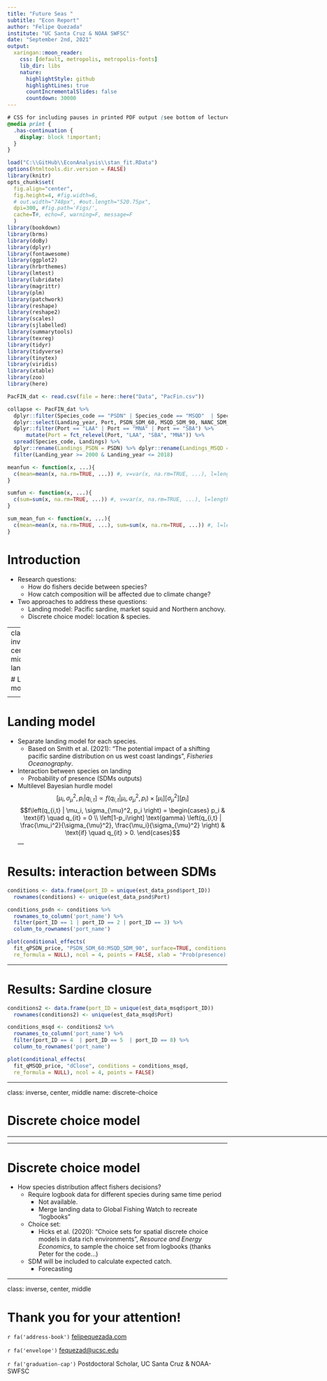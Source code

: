 ```yaml
---
title: "Future Seas "
subtitle: "Econ Report"
author: "Felipe Quezada"
institute: "UC Santa Cruz & NOAA SWFSC"
date: "September 2nd, 2021"
output:
  xaringan::moon_reader:
    css: [default, metropolis, metropolis-fonts] 
    lib_dir: libs
    nature:
      highlightStyle: github
      highlightLines: true
      countIncrementalSlides: false
      countdown: 30000
---
```


<!-- xaringan:::inf_mr() -->

```css
# CSS for including pauses in printed PDF output (see bottom of lecture)
@media print {
  .has-continuation {
    display: block !important;
  }
}
```

```r
load("C:\\GitHub\\EconAnalysis\\stan_fit.RData")
options(htmltools.dir.version = FALSE)
library(knitr)
opts_chunk$set(
  fig.align="center",  
  fig.height=4, #fig.width=6,
  # out.width="748px", #out.length="520.75px",
  dpi=300, #fig.path='Figs/',
  cache=T#, echo=F, warning=F, message=F
  )
library(bookdown)
library(brms)
library(doBy)
library(dplyr)
library(fontawesome)
library(ggplot2)
library(hrbrthemes)
library(lmtest)
library(lubridate)
library(magrittr)
library(plm)
library(patchwork)
library(reshape)
library(reshape2)
library(scales)
library(sjlabelled)
library(summarytools)
library(texreg)
library(tidyr)
library(tidyverse)
library(tinytex)
library(viridis)
library(xtable)
library(zoo)
library(here) 
```
```r
PacFIN_dat <- read.csv(file = here::here("Data", "PacFin.csv"))

collapse <- PacFIN_dat %>%
  dplyr::filter(Species_code == "PSDN" | Species_code == "MSQD"  | Species_code == "NANC") %>%
  dplyr::select(Landing_year, Port, PSDN_SDM_60, MSQD_SDM_90, NANC_SDM_90, Landings, Species_code) %>% 
  dplyr::filter(Port == "LAA" | Port == "MNA" | Port == "SBA") %>%
      mutate(Port = fct_relevel(Port, "LAA", "SBA", "MNA")) %>% 
  spread(Species_code, Landings) %>% 
  dplyr::rename(Landings_PSDN = PSDN) %>% dplyr::rename(Landings_MSQD = MSQD) %>% dplyr::rename(Landings_NANC = NANC) %>%
  filter(Landing_year >= 2000 & Landing_year <= 2018)
```

```r

meanfun <- function(x, ...){
  c(mean=mean(x, na.rm=TRUE, ...)) #, v=var(x, na.rm=TRUE, ...), l=length(x))
}

sumfun <- function(x, ...){
  c(sum=sum(x, na.rm=TRUE, ...)) #, v=var(x, na.rm=TRUE, ...), l=length(x))
}

sum_mean_fun <- function(x, ...){
  c(mean=mean(x, na.rm=TRUE, ...), sum=sum(x, na.rm=TRUE, ...)) #, l=length(x))
}

```

# Introduction

+ Research questions:
  + How do fishers decide between species?
  + How catch composition will be affected due to climate change?
  
+ Two approaches to address these questions:
  + Landing model: Pacific sardine, market squid and Northern anchovy.
  + Discrete choice model: location & species. 

---
class: inverse, center, middle
name: landingmodel

# Landing model

<html><div style='float:left'></div><hr color='#fdc700' size=1px width=796px></html>


---

# Landing model

+ Separate landing model for each species.
  + Based on Smith et al. (2021): "The potential impact of a shifting pacific sardine distribution on us west coast landings", *Fisheries
Oceanography*.

+ Interaction between species on landing
  + Probability of presence (SDMs outputs)
  
+ Multilevel Bayesian hurdle model $$[\mu_i, \sigma_{\mu}^2, p_i | q_{i,t}] \varpropto f\left(q_{i,t} | \mu_i, \sigma_{\mu}^2, p_i\right) \times [\mu_i][\sigma_{\mu}^2][p_i]$$
$$f\left(q_{i,t} | \mu_i, \sigma_{\mu}^2, p_i \right) = \begin{cases} p_i & \text{if} \quad q_{it} = 0  \\ \left[1-p_i\right] \text{gamma} \left(q_{i,t} | \frac{\mu_i^2}{\sigma_{\mu}^2}, \frac{\mu_i}{\sigma_{\mu}^2} \right) & \text{if} \quad q_{it} > 0. \end{cases}$$
---

# Results: interaction between SDMs

```r
conditions <- data.frame(port_ID = unique(est_data_psnd$port_ID))
  rownames(conditions) <- unique(est_data_psnd$Port)

conditions_psdn <- conditions %>% 
  rownames_to_column('port_name') %>%
  filter(port_ID == 1 | port_ID == 2 | port_ID == 3) %>%
  column_to_rownames('port_name')

plot(conditional_effects(
  fit_qPSDN_price, "PSDN_SDM_60:MSQD_SDM_90", surface=TRUE, conditions = conditions_psdn, 
  re_formula = NULL), ncol = 4, points = FALSE, xlab = "Prob(presence): PSDN", ylab = "Prob(presence): PSDN")
```

---

# Results: Sardine closure

```r
conditions2 <- data.frame(port_ID = unique(est_data_msqd$port_ID))
  rownames(conditions2) <- unique(est_data_msqd$Port)

conditions_msqd <- conditions2 %>% 
  rownames_to_column('port_name') %>%
  filter(port_ID == 4  | port_ID == 5  | port_ID == 8) %>%
  column_to_rownames('port_name')

plot(conditional_effects(
  fit_qMSQD_price, "dClose", conditions = conditions_msqd, 
  re_formula = NULL), ncol = 4, points = FALSE)
```

---

class: inverse, center, middle
name: discrete-choice

# Discrete choice model

<html><div style='float:left'></div><hr color='#fdc700' size=1px width=796px></html>


---

# Discrete choice model

+ How species distribution affect fishers decisions?
    + Require logbook data for different species during same time period
        + Not available.
        + Merge landing data to Global Fishing Watch to recreate "logbooks"
    + Choice set:
        + Hicks et al. (2020): "Choice sets for spatial discrete choice models in data rich environments", *Resource and Energy Economics*,  to sample the choice set from logbooks (thanks Peter for the code...)
    + SDM will be included to calculate expected catch. 
        + Forecasting
  
---

class: inverse, center, middle

# Thank you for your attention!

`r fa('address-book')` [felipequezada.com](https://felipequezada.com/)

`r fa('envelope')` [fequezad@ucsc.edu](mailto:fequezad@ucsc.edu)

`r fa('graduation-cap')` Postdoctoral Scholar, UC Santa Cruz & NOAA-SWFSC

<!-- ```{r gen_pdf, include = FALSE, cache = FALSE, eval = TRUE} -->
<!--  infile = list.files(pattern = '.html') -->
<!--  pagedown::chrome_print(input = infile, timeout = 100) -->
<!-- ``` -->


